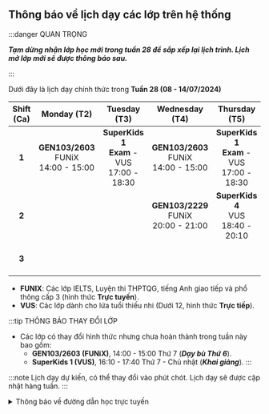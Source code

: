 ## Thông báo về lịch dạy các lớp trên hệ thống

:::danger QUAN TRỌNG

**_Tạm dừng nhận lớp học mới trong tuần 28 để sắp xếp lại lịch trình. Lịch mở lớp mới sẽ được thông báo sau._**

:::

Dưới đây là lịch dạy chính thức trong **Tuần 28 (08 - 14/07/2024)**

| **Shift (Ca)** |               **Monday (T2)**                |                   **Tuesday (T3)**                    |             **Wednesday (T4)**               |                  **Thursday (T5)**                    |               **Friday (T6)**                |              **Saturday (T7)**               |              **Sunday (CN)**               |
|:--------------:|:--------------------------------------------:|:-----------------------------------------------------:|:--------------------------------------------:|:-----------------------------------------------------:|:--------------------------------------------:|:--------------------------------------------:|:------------------------------------------:|
|      **1**     | **GEN103/2603** <br/>FUNiX<br/>14:00 - 15:00 | **SuperKids 1** <br/>**Exam** - VUS<br/>17:00 - 18:30 | **GEN103/2603** <br/>FUNiX<br/>14:00 - 15:00 | **SuperKids 1** <br/>**Exam** - VUS<br/>17:00 - 18:30 |    **Special** <br/>VUS<br/>16:30 - 18:30    |  **SuperKids 1** <br/>VUS<br/>07:45 - 09:15  | **SuperKids 1** <br/>VUS<br/>07:45 - 09:15 |
|      **2**     |                                              |                                                       | **GEN103/2229** <br/>FUNiX<br/>20:00 - 21:00 |       **SuperKids 4** <br/>VUS<br/>18:40 - 20:10      |                                              | **GEN103/2603** <br/>FUNiX<br/>14:00 - 15:00 | **SuperKids 1** <br/>VUS<br/>16:10 - 17:40 |
|      **3**     |                                              |                                                       |                                              |                                                       |                                              |  **SuperKids 1** <br/>VUS<br/>16:10 - 17:40  |                                            |

- **FUNIX**: Các lớp IELTS, Luyện thi THPTQG, tiếng Anh giao tiếp và phổ thông cấp 3 (hình thức **Trực tuyến**).
- **VUS**: Các lớp dành cho lứa tuổi thiếu nhi (Dưới 12, hình thức **Trực tiếp**).

:::tip THÔNG BÁO THAY ĐỔI LỚP

- Các lớp có thay đổi hình thức nhưng chưa hoàn thành trong tuần này bao gồm:
    - **GEN103/2603 (FUNiX)**, 14:00 - 15:00 Thứ 7 (**_Dạy bù Thứ 6_**).
    - **SuperKids 1 (VUS)**, 16:10 - 17:40 Thứ 7 - Chủ nhật (**_Khai giảng_**).
:::

:::note
Lịch dạy dự kiến, có thể thay đổi vào phút chót. Lịch dạy sẽ được cập nhật hàng tuần.
:::

<details>
<summary>Thông báo về đường dẫn học trực tuyến</summary>
<div>

**_Việc học trực tuyến sẽ được thực hiện qua hạ tầng online. Đường dẫn sẽ được cung cấp trong quá trình học. Người học
cũng có thể theo dõi các video bài giảng qua YouTube ở hai đường dẫn phía dưới._**

**_Trân trọng cảm ơn._**

</div>
</details>
